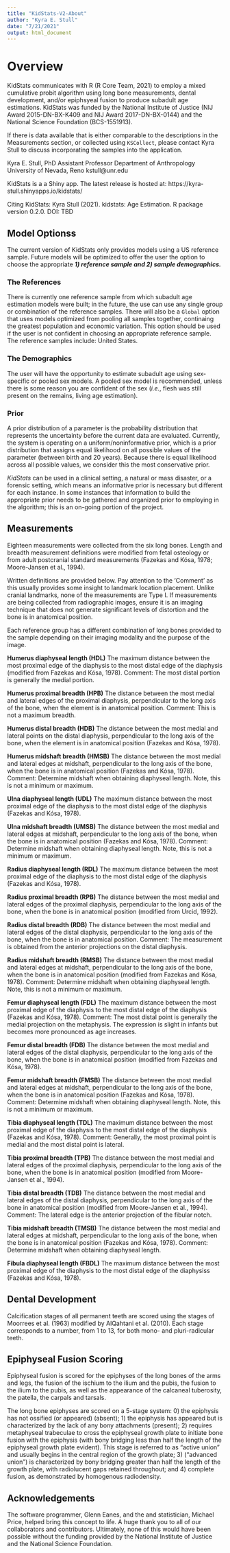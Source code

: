 ---
title: "KidStats-V2-About"
author: "Kyra E. Stull"
date: "7/21/2021"
output: html_document
---

# Overview

KidStats communicates with R (R Core Team, 2021) to employ a mixed cumulative probit algorithm using long bone measurements, dental development, and/or epiphsyeal fusion to produce subadult age estimations. KidStats was funded by the National Institute of Justice (NIJ Award 2015-DN-BX-K409 and NIJ Award 2017-DN-BX-0144) and the National Science Foundation (BCS-1551913). 

If there is data available that is either comparable to the descriptions in the Measurements section, or collected using `KSCollect`, please contact Kyra Stull to discuss incorporating the samples into the application.

Kyra E. Stull, PhD 
Assistant Professor 
Department of Anthropology 
University of Nevada, Reno 
kstull@unr.edu 

KidStats is a a Shiny app. The latest release is hosted at:
https://kyra-stull.shinyapps.io/kidstats/



Citing KidStats:
<!-- Kyra Stull (2019). kidstats: Age Estimation. R package version 0.1.1.9002. https://github.com/geanes/kidstats -->
Kyra Stull (2021). kidstats: Age Estimation. R package version 0.2.0. DOI: TBD


## Model Optionss
The current version of KidStats only provides models using a US reference sample. Future models will be optimized to offer the user the option to choose the appropriate _**1) reference sample and 2) sample demographics.**_
<!-- The user has numerous options to build the most appropriate model. The three important options are: _**1) the reference sample, 2) the sample demographics, and 3) the prior**_. -->

### The References

There is currently one reference sample from which subadult age estimation models were built; in the future, the use can use any single group or combination of the reference samples. There will also be a `Global` option that uses models optimized from pooling all samples together, continaing the greatest population and economic variation. This option should be used if the user is not confident in choosing an appropriate reference sample. The reference samples include: United States.

<!-- There are 5 different samples available to build models; the user can use any single group or any combination of the reference samples. There is also a `Global` option that pools all samples together, which contains the greatest population and economic variation and what should be used if the user is not confident in choosing an appropriate reference sample. The reference samples include: United States, South Africa, Colombia, Netherlands, and France. -->

<!-- The **United States** sample comes from the University of New Mexico Health Sciences Center, Office of the Medical Investigator and the Office of the Chief Medical Examiner, State of Maryland. The samples are comprised of deceased individuals between the ages of birth and 20 years. For both locations, data was collected from high-resolution full-body computed tomography scans. -->

<!-- The **South African** sample (n = 1310) includes subadults between the ages of birth and 12 years and include individuals from the three largest South African social races. Besides a few smaller sample sizes at the two youngest age categories and the oldest age category, there is a largely even age distribution for the sample. The data was collected from Lodox Statscan radiographic images from the Red Cross War Memorial Children's Hospitals as part of their triage protocol (*i.e.*, living children). For more information regarding the sample demographics and size please see Stull (2013).  -->

<!-- The **French** sample is from the Radiology Department of the Public Hospital Services of Marseille (France). The data is from clinical CT scans. -->

<!-- The **Colombian** sample is from the Department of Anthropology, University of Antioquia, Laboratory of Anthropology and Osteology (Colombia). Unlike the other samples, the Colombian material is composed of the cemetery remains and the skeletal and dental data was collected from individuals aged 0 to 15 years, all of whom were born in the 21st century. -->

<!-- The **Netherlands** sample is from the Department of Radiology at the Emma Children’s Hospital – Academic Medical Center Amsterdam. The data is collected from clinical CT images of individuals aged 0 to 15 years. -->

### The Demographics

<!-- The user has the opportunity to build sex-specific or pooled sex models.  -->
The user will have the opportunity to estimate subadult age using sex-specific or pooled sex models. A pooled sex model is recommended, unless there is some reason you are confident of the sex (*i.e.*, flesh was still present on the remains, living age estimation).

### Prior 

A prior distribution of a parameter is the probability distribution that represents the uncertainty before the current data are evaluated. Currently, the system is operating on a uniform/noninformative prior, which is a prior distribution that assigns equal likelihood on all possible values of the parameter (between birth and 20 years). Because there is equal likelihood across all possible values, we consider this the most conservative prior.

*KidStats* can be used in a clinical setting, a natural or mass disaster, or a forensic setting, which means an informative prior is necessary but different for each instance. In some instances that information to build the appropriate prior needs to be gathered and organized prior to employing in the algorithm; this is an on-going portion of the project. 


## Measurements

Eighteen measurements were collected from the six long bones. Length and breadth measurement definitions were modified from fetal osteology or from adult postcranial standard measurements (Fazekas and Kósa, 1978; Moore-Jansen et al., 1994). 

Written definitions are provided below. Pay attention to the ‘Comment’ as this usually provides some insight to landmark location placement. Unlike cranial landmarks, none of the measurements are Type I. If measurements are being collected from radiographic images, ensure it is an imaging technique that does not generate significant levels of distortion and the bone is in anatomical position.

Each reference group has a different combination of long bones provided to the sample depending on their imaging modality and the purpose of the image.

**Humerus diaphyseal length (HDL)**
The maximum distance between the most proximal edge of the diaphysis to the most distal edge of the diaphysis (modified from Fazekas and Kósa, 1978). 
Comment: The most distal portion is generally the medial portion. 


**Humerus proximal breadth (HPB)**
The distance between the most medial and lateral edges of the proximal diaphysis, perpendicular to the long axis of the bone, when the element is in anatomical position. 
Comment: This is not a maximum breadth. 


**Humerus distal breadth (HDB)**
The distance between the most medial and lateral points on the distal diaphysis, perpendicular to the long axis of the bone, when the element is in anatomical position (Fazekas and Kósa, 1978). 


**Humerus midshaft breadth (HMSB)**
The distance between the most medial and lateral edges at midshaft, perpendicular to the long axis of the bone, when the bone is in anatomical position (Fazekas and Kósa, 1978). 
Comment: Determine midshaft when obtaining diaphyseal length. Note, this is not a minimum or maximum. 


**Ulna diaphyseal length (UDL)**
The maximum distance between the most proximal edge of the diaphysis to the most distal edge of the diaphysis (Fazekas and Kósa, 1978). 


**Ulna midshaft breadth (UMSB)**
The distance between the most medial and lateral edges at midshaft, perpendicular to the long axis of the bone, when the bone is in anatomical position (Fazekas and Kósa, 1978). 
Comment: Determine midshaft when obtaining diaphyseal length. Note, this is not a minimum or maximum. 


**Radius diaphyseal length (RDL)**
The maximum distance between the most proximal edge of the diaphysis to the most distal edge of the diaphysis (Fazekas and Kósa, 1978). 


**Radius proximal breadth (RPB)**
The distance between the most medial and lateral edges of the proximal diaphysis, perpendicular to the long axis of the bone, when the bone is in anatomical position (modified from Urcid, 1992). 


**Radius distal breadth (RDB)**
The distance between the most medial and lateral edges of the distal diaphysis, perpendicular to the long axis of the bone, when the bone is in anatomical position. 
Comment: The measurement is obtained from the anterior projections on the distal diaphysis. 


**Radius midshaft breadth (RMSB)**
The distance between the most medial and lateral edges at midshaft, perpendicular to the long axis of the bone, when the bone is in anatomical position (modified from Fazekas and Kósa, 1978). 
Comment: Determine midshaft when obtaining diaphyseal length. Note, this is not a minimum or maximum. 


**Femur diaphyseal length (FDL)**
The maximum distance between the most proximal edge of the diaphysis to the most distal edge of the diaphysis (Fazekas and Kósa, 1978). Comment: The most distal point is generally the medial projection on the metaphysis. The expression is slight in infants but becomes more pronounced as age increases. 


**Femur distal breadth (FDB)**
The distance between the most medial and lateral edges of the distal diaphysis, perpendicular to the long axis of the bone, when the bone is in anatomical position (modified from Fazekas and Kósa, 1978). 


**Femur midshaft breadth (FMSB)**
The distance between the most medial and lateral edges at midshaft, perpendicular to the long axis of the bone, when the bone is in anatomical position (Fazekas and Kósa, 1978). 
Comment: Determine midshaft when obtaining diaphyseal length. Note, this is not a minimum or maximum. 


**Tibia diaphyseal length (TDL)**
The maximum distance between the most proximal edge of the diaphysis to the most distal edge of the diaphysis (Fazekas and Kósa, 1978). Comment: Generally, the most proximal point is medial and the most distal point is lateral. 


**Tibia proximal breadth (TPB)**
The distance between the most medial and lateral edges of the proximal diaphysis, perpendicular to the long axis of the bone, when the bone is in anatomical position (modified from Moore-Jansen et al., 1994). 


**Tibia distal breadth (TDB)**
The distance between the most medial and lateral edges of the distal diaphysis, perpendicular to the long axis of the bone in anatomical position (modified from Moore-Jansen et al., 1994). 
Comment: The lateral edge is the anterior projection of the fibular notch. 


**Tibia midshaft breadth (TMSB)**
The distance between the most medial and lateral edges at midshaft, perpendicular to the long axis of the bone, when the bone is in anatomical position (Fazekas and Kósa, 1978). 
Comment: Determine midshaft when obtaining diaphyseal length. 


**Fibula diaphyseal length (FBDL)**
The maximum distance between the most proximal edge of the diaphysis to the most distal edge of the diaphysiss (Fazekas and Kósa, 1978). 

## Dental Development
Calcification stages of all permanent teeth are scored using the stages of Moorrees et al. (1963) modified by AlQahtani et al. (2010). Each stage corresponds to a number, from 1 to 13, for both mono- and pluri-radicular teeth. 

## Epiphyseal Fusion Scoring
Epiphyseal fusion is scored for the epiphyses of the long bones of the arms and legs, the fusion of the ischium to the ilium and the pubis, the fusion to the ilium to the pubis, as well as the appearance of the calcaneal tuberosity, the patella, the carpals and tarsals. 

The long bone epiphyses are scored on a 5-stage system: 0) the epiphysis has not ossified (or appeared) (absent); 1) the epiphysis has appeared but is characterized by the lack of any bony attachments (present); 2) requires metaphyseal trabeculae to cross the epiphyseal growth plate to initiate bone fusion with the epiphysis (with bony bridging less than half the length of the epiphyseal growth plate evident). This stage is referred to as “active union” and usually begins in the central region of the growth plate; 3) (“advanced union”) is characterized by bony bridging greater than half the length of the growth plate, with radiolucent gaps retained throughout; and 4) complete fusion, as demonstrated by homogenous radiodensity. 


## Acknowledgements

The software programmer, Glenn Eanes, and the and statistician, Michael Price, helped  bring this concept to life. A huge thank you to all of our collaborators and contributors. Ultimately, none of this would have been possible without the funding provided by the National Institute of Justice and the National Science Foundation. 


